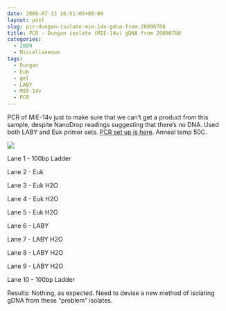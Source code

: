 ```yaml
---
date: 2009-07-13 16:51:03+00:00
layout: post
slug: pcr-dungan-isolate-mie-14v-gdna-from-20090708
title: PCR - Dungan isolate (MIE-14v) gDNA from 20090708
categories:
  - 2009
  - Miscellaneous
tags:
  - Dungan
  - Euk
  - gel
  - LABY
  - MIE-14v
  - PCR
---
```


PCR of MIE-14v just to make sure that we can't get a product from this sample, despite NanoDrop readings suggesting that there's no DNA. Used both LABY and Euk primer sets. [PCR set up is here](https://eagle.fish.washington.edu/Arabidopsis/Notebook%20Workup%20Files/20090713-02.jpg). Anneal temp 50C.

![](https://eagle.fish.washington.edu/Arabidopsis/20090714.JPG)

Lane 1 - 100bp Ladder

Lane 2 - Euk

Lane 3 - Euk H2O

Lane 4 - Euk H2O

Lane 5 - Euk H2O

Lane 6 - LABY

Lane 7 - LABY H2O

Lane 8 - LABY H2O

Lane 9 - LABY H2O

Lane 10 - 100bp Ladder

Results: Nothing, as expected. Need to devise a new method of isolating gDNA from these "problem" isolates.
